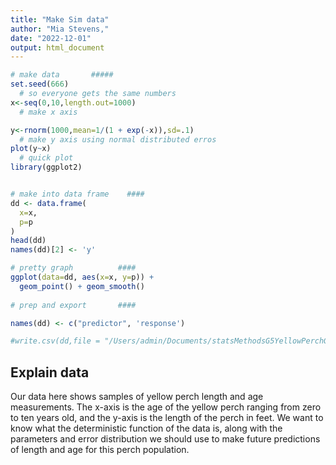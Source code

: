 ```yaml
---
title: "Make Sim data"
author: "Mia Stevens,"
date: "2022-12-01"
output: html_document
---
```


```r

# make data       #####
set.seed(666)
  # so everyone gets the same numbers
x<-seq(0,10,length.out=1000)
  # make x axis

y<-rnorm(1000,mean=1/(1 + exp(-x)),sd=.1)
  # make y axis using normal distributed erros
plot(y~x)
  # quick plot
library(ggplot2)


# make into data frame    ####
dd <- data.frame(
  x=x,
  p=p
)
head(dd)
names(dd)[2] <- 'y'

# pretty graph          ####
ggplot(data=dd, aes(x=x, y=p)) +
  geom_point() + geom_smooth()
  
# prep and export       ####

names(dd) <- c("predictor", 'response')

#write.csv(dd,file = "/Users/admin/Documents/statsMethodsG5YellowPerchGrowthRate.csv",row.names = F)
```


## Explain data

Our data here shows samples of yellow perch length and age measurements. The x-axis is the age of the yellow perch ranging from zero to ten years old, and the y-axis is the length of the perch in feet. We want to know what the deterministic function of the data is, along with the parameters and error distribution we should use to make future predictions of length and age for this perch population.